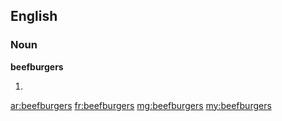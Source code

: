 ==English==

===Noun===
'''beefburgers'''

#{{plural of|beefburger}}

[[ar:beefburgers]]
[[fr:beefburgers]]
[[mg:beefburgers]]
[[my:beefburgers]]